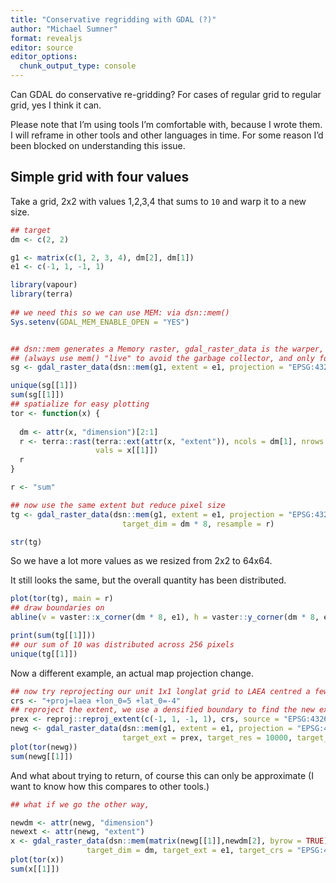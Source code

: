 ```yaml
---
title: "Conservative regridding with GDAL (?)"
author: "Michael Sumner"
format: revealjs
editor: source
editor_options: 
  chunk_output_type: console
---
```


Can GDAL do conservative re-gridding?   For cases of regular grid to regular grid, yes I think it can. 

Please note that I'm using tools I'm comfortable with, because I wrote them. I will reframe in other tools
and other languages in time. For some reason I'd been blocked on understanding this issue. 


## Simple grid with four values

Take a grid, 2x2 with values 1,2,3,4 that sums to `10` and warp it to a new size. 

```r

## target
dm <- c(2, 2)

g1 <- matrix(c(1, 2, 3, 4), dm[2], dm[1])
e1 <- c(-1, 1, -1, 1)

library(vapour)
library(terra)
  
## we need this so we can use MEM: via dsn::mem()
Sys.setenv(GDAL_MEM_ENABLE_OPEN = "YES")


## dsn::mem generates a Memory raster, gdal_raster_data is the warper, here we get identity
## (always use mem() "live" to avoid the garbage collector, and only for Float64 I'm afraid)
sg <- gdal_raster_data(dsn::mem(g1, extent = e1, projection = "EPSG:4326"))

unique(sg[[1]])
sum(sg[[1]])
## spatialize for easy plotting
tor <- function(x) {
 
  dm <- attr(x, "dimension")[2:1]
  r <- terra::rast(terra::ext(attr(x, "extent")), ncols = dm[1], nrows = dm[2], crs = attr(x, "projection"), 
                   vals = x[[1]])
  r
}

r <- "sum"

## now use the same extent but reduce pixel size
tg <- gdal_raster_data(dsn::mem(g1, extent = e1, projection = "EPSG:4326"), target_ext = e1,
                         target_dim = dm * 8, resample = r)

str(tg)
```

So we have a lot more values as we resized from 2x2 to 64x64. 

It still looks the same, but the overall quantity has been distributed. 

```r
plot(tor(tg), main = r)
## draw boundaries on
abline(v = vaster::x_corner(dm * 8, e1), h = vaster::y_corner(dm * 8, e1))

print(sum(tg[[1]]))
## our sum of 10 was distributed across 256 pixels
unique(tg[[1]])

```

Now a different example, an actual map projection change. 

```r
## now try reprojecting our unit 1x1 longlat grid to LAEA centred a few degrees east and north
crs <- "+proj=laea +lon_0=5 +lat_0=-4"
## reproject the extent, we use a densified boundary to find the new extent
prex <- reproj::reproj_extent(c(-1, 1, -1, 1), crs, source = "EPSG:4326")
newg <- gdal_raster_data(dsn::mem(g1, extent = e1, projection = "EPSG:4326"), 
                         target_ext = prex, target_res = 10000, target_crs = crs, resample = "sum")
plot(tor(newg))
sum(newg[[1]])

```


And what about trying to return, of course this can only be approximate (I want to know how this compares to other tools.)

```r

## what if we go the other way, 

newdm <- attr(newg, "dimension")
newext <- attr(newg, "extent")
x <- gdal_raster_data(dsn::mem(matrix(newg[[1]],newdm[2], byrow = TRUE),  extent = newext, projection = crs), 
                 target_dim = dm, target_ext = e1, target_crs = "EPSG:4326", resample = "sum")
plot(tor(x))
sum(x[[1]])

```
